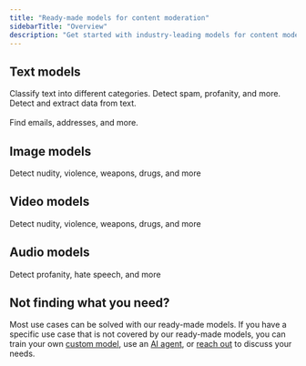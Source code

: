 ```yaml
---
title: "Ready-made models for content moderation"
sidebarTitle: "Overview"
description: "Get started with industry-leading models for content moderation"
---
```


## Text models

<CardGroup>
  <Card title="Text classifiers" icon="tag" href="/models/classifier-overview">
    Classify text into different categories. Detect spam, profanity, and more.
  </Card>
  <Card
    title="Entity filters"
    icon="magnifying-glass"
    href="/models/entity-extractor-overview"
  >
    Detect and extract data from text.<br></br>Find emails, addresses, and more.
  </Card>
</CardGroup>

## Image models

<Card title="Image models" icon="image" href="/models/image-models">
  Detect nudity, violence, weapons, drugs, and more
</Card>

## Video models

<Card title="Video models" icon="film" href="/models/video-models">
  Detect nudity, violence, weapons, drugs, and more
</Card>

## Audio models

<Card title="Audio models" icon="waveform-lines" href="/models/audio-models">
  Detect profanity, hate speech, and more
</Card>

## Not finding what you need?

Most use cases can be solved with our ready-made models. If you have a specific use case that is not covered by our ready-made models, you can train your own [custom model](/custom-models), use an [AI agent](/ai-agents), or [reach out](https://moderationapi.com/sales) to discuss your needs.
